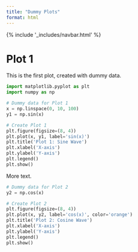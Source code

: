 ```yaml
---
title: "Dummy Plots"
format: html
---
```


```{=html}
{% include '_includes/navbar.html' %}
```

# Plot 1

This is the first plot, created with dummy data.

```python
import matplotlib.pyplot as plt
import numpy as np

# Dummy data for Plot 1
x = np.linspace(0, 10, 100)
y1 = np.sin(x)

# Create Plot 1
plt.figure(figsize=(8, 4))
plt.plot(x, y1, label='sin(x)')
plt.title('Plot 1: Sine Wave')
plt.xlabel('X-axis')
plt.ylabel('Y-axis')
plt.legend()
plt.show()
```

More text.


```python
# Dummy data for Plot 2
y2 = np.cos(x)

# Create Plot 2
plt.figure(figsize=(8, 4))
plt.plot(x, y2, label='cos(x)', color='orange')
plt.title('Plot 2: Cosine Wave')
plt.xlabel('X-axis')
plt.ylabel('Y-axis')
plt.legend()
plt.show()
```
